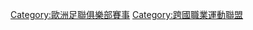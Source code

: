 {{Commons category|UEFA Champions League}}
{{Catmore}}

[[Category:歐洲足聯俱樂部賽事|Category:歐洲足聯俱樂部賽事]]
[[Category:跨國職業運動聯盟|Category:跨國職業運動聯盟]]